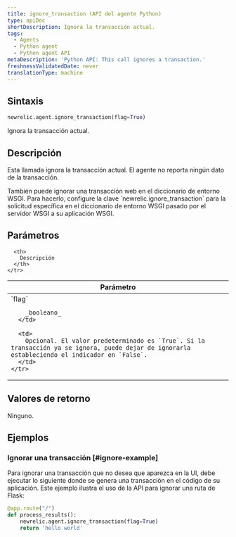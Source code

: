 ```yaml
---
title: ignore_transaction (API del agente Python)
type: apiDoc
shortDescription: Ignora la transacción actual.
tags:
  - Agents
  - Python agent
  - Python agent API
metaDescription: 'Python API: This call ignores a transaction.'
freshnessValidatedDate: never
translationType: machine
---
```


## Sintaxis

```py
newrelic.agent.ignore_transaction(flag=True)
```

Ignora la transacción actual.

## Descripción

Esta llamada ignora la transacción actual. El agente no reporta ningún dato de la transacción.

<Callout variant="tip">
  También puede ignorar una transacción web en el diccionario de entorno WSGI. Para hacerlo, configure la clave `newrelic.ignore_transaction` para la solicitud específica en el diccionario de entorno WSGI pasado por el servidor WSGI a su aplicación WSGI.
</Callout>

## Parámetros

<table>
  <thead>
    <tr>
      <th width="25%">
        Parámetro
      </th>

      <th>
        Descripción
      </th>
    </tr>
  </thead>

  <tbody>
    <tr>
      <td>
        `flag`

        _booleano_
      </td>

      <td>
        Opcional. El valor predeterminado es `True`. Si la transacción ya se ignora, puede dejar de ignorarla estableciendo el indicador en `False`.
      </td>
    </tr>
  </tbody>
</table>

## Valores de retorno

Ninguno.

## Ejemplos

### Ignorar una transacción [#ignore-example]

Para ignorar una transacción que no desea que aparezca en la UI, debe ejecutar lo siguiente donde se genera una transacción en el código de su aplicación. Este ejemplo ilustra el uso de la API para ignorar una ruta de Flask:

```py
@app.route("/")
def process_results():
    newrelic.agent.ignore_transaction(flag=True)
    return 'hello world'
```